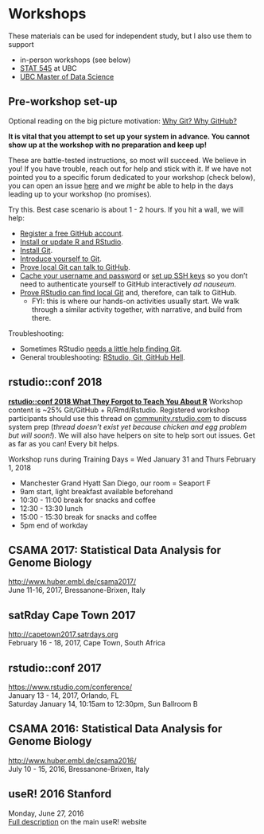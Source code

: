 # Workshops

These materials can be used for independent study, but I also use them to support

  * in-person workshops (see below)
  * [STAT 545](http://stat545.com) at UBC
  * [UBC Master of Data Science](http://masterdatascience.science.ubc.ca)

## Pre-workshop set-up

Optional reading on the big picture motivation: [Why Git? Why GitHub?](#big-picture)

**It is vital that you attempt to set up your system in advance. You cannot show up at the workshop with no preparation and keep up!**

These are battle-tested instructions, so most will succeed. We believe in you! If you have trouble, reach out for help and stick with it. If we have not pointed you to a specific forum dedicated to your workshop (check below), you can open an issue [here](https://github.com/jennybc/happy-git-with-r/issues) and we *might* be able to help in the days leading up to your workshop (no promises).

Try this. Best case scenario is about 1 - 2 hours. If you hit a wall, we will help:

  * [Register a free GitHub account](#github-acct).
  * [Install or update R and RStudio](#install-r-rstudio).
  * [Install Git](#install-git).
  * [Introduce yourself to Git](#hello-git).
  * [Prove local Git can talk to GitHub](#push-pull-github).
  * [Cache your username and password](#credential-caching) or [set up SSH keys](#ssh-keys) so you don't need to authenticate yourself to GitHub interactively *ad nauseum*.
  * [Prove RStudio can find local Git](#rstudio-git-github) and, therefore, can talk to GitHub.
    - FYI: this is where our hands-on activities usually start. We walk through a similar activity together, with narrative, and build from there.

Troubleshooting:

  * Sometimes RStudio [needs a little help finding Git](#rstudio-see-git).
  * General troubleshooting: [RStudio, Git, GitHub Hell](#troubleshooting).

## rstudio::conf 2018

**[rstudio::conf 2018 What They Forgot to Teach You About R](https://www.rstudio.com/conference/#training2)** Workshop content is ~25% Git/GitHub + R/Rmd/Rstudio. Registered workshop participants should use this thread on [community.rstudio.com](https://community.rstudio.com) to discuss system prep (*thread doesn't exist yet because chicken and egg problem but will soon!*). We will also have helpers on site to help sort out issues. Get as far as you can! Every bit helps.

Workshop runs during Training Days = Wed January 31 and Thurs February 1, 2018

  * Manchester Grand Hyatt San Diego, our room = Seaport F
  * 9am start, light breakfast available beforehand
  * 10:30 - 11:00 break for snacks and coffee
  * 12:30 - 13:30 lunch
  * 15:00 - 15:30 break for snacks and coffee
  * 5pm end of workday

## CSAMA 2017: Statistical Data Analysis for Genome Biology

<http://www.huber.embl.de/csama2017/>  
June 11-16, 2017, Bressanone-Brixen, Italy  

## satRday Cape Town 2017

<http://capetown2017.satrdays.org>  
February 16 - 18, 2017, Cape Town, South Africa

## rstudio::conf 2017

<https://www.rstudio.com/conference/>  
January 13 - 14, 2017, Orlando, FL  
Saturday January 14, 10:15am to 12:30pm, Sun Ballroom B

## CSAMA 2016: Statistical Data Analysis for Genome Biology

<http://www.huber.embl.de/csama2016/>  
July 10 - 15, 2016, Bressanone-Brixen, Italy  

## useR! 2016 Stanford

Monday, June 27, 2016  
[Full description](http://user2016.org/tutorials/01.html) on the main useR! website  
